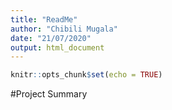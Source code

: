 ```yaml
---
title: "ReadMe"
author: "Chibili Mugala"
date: "21/07/2020"
output: html_document
---
```


```r
knitr::opts_chunk$set(echo = TRUE)
```
#Project Summary
